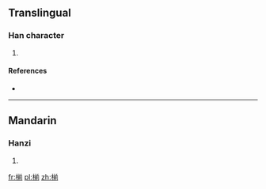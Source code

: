 ==Translingual==

===Han character===
{{Han char|rn=75|rad=木|as=09|sn=13|four=|canj=DTBN}}

# {{defn|Han|sort=木09}}

====References====
* {{Han ref|kx=0538.060|dkj=15088|dj=0925.190|hdz=21255.040|uh=693E|ud=26942}}

----

==Mandarin==

===Hanzi===
{{cmn-hanzi|pin=[[zhàn]] ([[zhan4]])|wg=chan<sup>4</sup>}}

# {{defn|lang=cmn|sort=木09}}

[[fr:椾]]
[[pl:椾]]
[[zh:椾]]